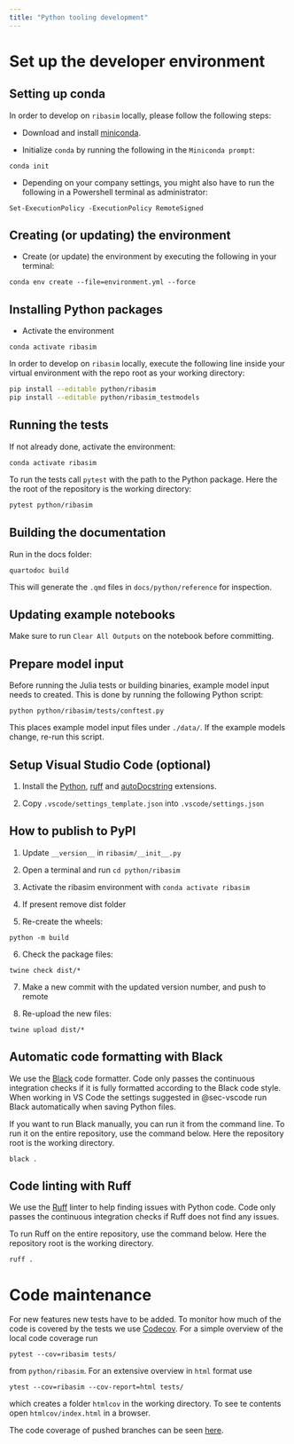 ```yaml
---
title: "Python tooling development"
---
```


# Set up the developer environment

## Setting up conda

In order to develop on `ribasim` locally, please follow the following steps:

- Download and install [miniconda](https://docs.conda.io/en/latest/miniconda.html).

- Initialize `conda` by running the following in the `Miniconda prompt`:

```
conda init
```

- Depending on your company settings, you might also have to run the following in a Powershell terminal as administrator:

```
Set-ExecutionPolicy -ExecutionPolicy RemoteSigned
```

## Creating (or updating) the environment

- Create (or update) the environment by executing the following in your terminal:

```
conda env create --file=environment.yml --force
```

## Installing Python packages

- Activate the environment

```
conda activate ribasim
```

In order to develop on `ribasim` locally, execute the following line inside your virtual environment with the repo root as your working directory:

```bash
pip install --editable python/ribasim
pip install --editable python/ribasim_testmodels
```

## Running the tests {#sec-test}

If not already done, activate the environment:

```
conda activate ribasim
```

To run the tests call `pytest` with the path to the Python package.
Here the the root of the repository is the working directory:

```bash
pytest python/ribasim
```

## Building the documentation

Run in the docs folder:

```
quartodoc build
```

This will generate the `.qmd` files in `docs/python/reference` for inspection.

## Updating example notebooks

Make sure to run `Clear All Outputs` on the notebook before committing.

## Prepare model input

Before running the Julia tests or building binaries, example model input needs to created.
This is done by running the following Python script:

```
python python/ribasim/tests/conftest.py
```

This places example model input files under `./data/`.
If the example models change, re-run this script.

## Setup Visual Studio Code (optional) {#sec-vscode}

1. Install the [Python](https://marketplace.visualstudio.com/items?itemName=ms-python.python), [ruff](https://marketplace.visualstudio.com/items?itemName=charliermarsh.ruff) and [autoDocstring](https://marketplace.visualstudio.com/items?itemName=njpwerner.autodocstring) extensions.

2. Copy `.vscode/settings_template.json` into `.vscode/settings.json`

## How to publish to PyPI

1) Update `__version__` in `ribasim/__init__.py`

2) Open a terminal and run `cd python/ribasim`

3) Activate the ribasim environment with `conda activate ribasim`

4) If present remove dist folder

5) Re-create the wheels:
```
python -m build
```

6) Check the package files:
```
twine check dist/*
```

7) Make a new commit with the updated version number, and push to remote

8) Re-upload the new files:
```
twine upload dist/*
```

## Automatic code formatting with Black {#sec-black}

We use the [Black](https://black.readthedocs.io/en/stable/) code formatter.
Code only passes the continuous integration checks if it is fully formatted according to the Black code style.
When working in VS Code the settings suggested in @sec-vscode run Black automatically when saving Python files.

If you want to run Black manually, you can run it from the command line.
To run it on the entire repository, use the command below.
Here the repository root is the working directory.

```
black .
```

## Code linting with Ruff {#sec-ruff}

We use the [Ruff](https://github.com/charliermarsh/ruff) linter to help finding issues with Python code.
Code only passes the continuous integration checks if Ruff does not find any issues.

To run Ruff on the entire repository, use the command below.
Here the repository root is the working directory.

```
ruff .
```

# Code maintenance {#sec-codecov}

For new features new tests have to be added. To monitor how much of the code is covered by the tests we use [Codecov](https://about.codecov.io/).
For a simple overview of the local code coverage run
```
pytest --cov=ribasim tests/
```
from  `python/ribasim`. For an extensive overview in `html` format use
```
ytest --cov=ribasim --cov-report=html tests/
```
which creates a folder `htmlcov` in the working directory. To see te contents open `htmlcov/index.html` in a browser.

The code coverage of pushed branches can be seen [here](https://app.codecov.io/gh/Deltares/Ribasim).
